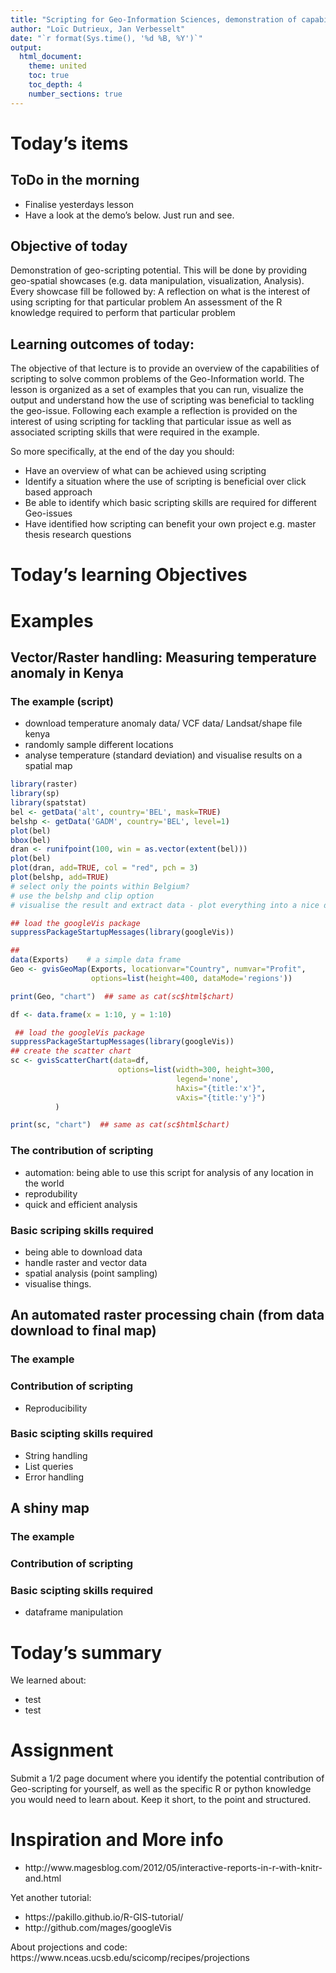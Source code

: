 ```yaml
---
title: "Scripting for Geo-Information Sciences, demonstration of capabilities"
author: "Loïc Dutrieux, Jan Verbesselt"
date: "`r format(Sys.time(), '%d %B, %Y')`"
output:
  html_document:
    theme: united
    toc: true
    toc_depth: 4
    number_sections: true
---
```


# Today's items

## ToDo in the morning

- Finalise yesterdays lesson
- Have a look at the demo's below. Just run and see.

## Objective of today

Demonstration of geo-scripting potential. This will be done by providing geo-spatial showcases (e.g. data manipulation, visualization, Analysis). 
Every showcase fill be followed by:
A reflection on what is the interest of using scripting for that particular problem
An assessment of the R knowledge required to perform that particular problem

## Learning outcomes of today:

The objective of that lecture is to provide an overview of the capabilities of scripting to solve common problems of the Geo-Information world. The lesson is organized as a set of examples that you can run, visualize the output and understand how the use of scripting was beneficial to tackling the geo-issue. Following each example a reflection is provided on the interest of using scripting for tackling that particular issue as well as associated scripting skills that were required in the example.

So more specifically, at the end of the day you should:

* Have an overview of what can be achieved using scripting
* Identify a situation where the use of scripting is beneficial over click based approach
* Be able to identify which basic scripting skills are required for different Geo-issues
* Have identified how scripting can benefit your own project e.g. master thesis research questions

# Today's learning Objectives

# Examples

## Vector/Raster handling: Measuring temperature anomaly in Kenya

### The example (script)

- download temperature anomaly data/ VCF data/ Landsat/shape file kenya
- randomly sample different locations
- analyse temperature (standard deviation) and visualise results on a spatial map

```r
library(raster)
library(sp)
library(spatstat)
bel <- getData('alt', country='BEL', mask=TRUE)
belshp <- getData('GADM', country='BEL', level=1)
plot(bel)
bbox(bel)
dran <- runifpoint(100, win = as.vector(extent(bel)))
plot(bel)
plot(dran, add=TRUE, col = "red", pch = 3)
plot(belshp, add=TRUE)
# select only the points within Belgium? 
# use the belshp and clip option
# visualise the result and extract data - plot everything into a nice data frame
```

```r
## load the googleVis package
suppressPackageStartupMessages(library(googleVis))

##
data(Exports)    # a simple data frame
Geo <- gvisGeoMap(Exports, locationvar="Country", numvar="Profit", 
                  options=list(height=400, dataMode='regions'))
```

```r
print(Geo, "chart")  ## same as cat(sc$html$chart)
```

```r
df <- data.frame(x = 1:10, y = 1:10)

 ## load the googleVis package
suppressPackageStartupMessages(library(googleVis))
## create the scatter chart
sc <- gvisScatterChart(data=df,
                        options=list(width=300, height=300, 
                                     legend='none',
                                     hAxis="{title:'x'}",
                                     vAxis="{title:'y'}")
          )
```

```r
print(sc, "chart")  ## same as cat(sc$html$chart)
```


### The contribution of scripting

- automation: being able to use this script for analysis of any location in the world
- reprodubility
- quick and efficient analysis

### Basic scriping skills required

- being able to download data
- handle raster and vector data
- spatial analysis (point sampling)
- visualise things.

## An automated raster processing chain (from data download to final map)

### The example

### Contribution of scripting

* Reproducibility

### Basic scipting skills required

* String handling
* List queries
* Error handling

## A shiny map

### The example
### Contribution of scripting
### Basic scipting skills required

* dataframe manipulation



# Today's summary

We learned about:

- test
- test

# Assignment

Submit a 1/2 page document where you identify the potential contribution of Geo-scripting for yourself, as well as the specific R or python knowledge you would need to learn about. Keep it short, to the point and structured.


# Inspiration and More info

- http://www.magesblog.com/2012/05/interactive-reports-in-r-with-knitr-and.html

Yet another tutorial:

- https://pakillo.github.io/R-GIS-tutorial/
- http://github.com/mages/googleVis

About projections and code: https://www.nceas.ucsb.edu/scicomp/recipes/projections


<!--Demonstrate potential
Trigger interest
Help students mapping (in their mind) the concepts and knowledge they will learn and require later in the course
This will be done by providing showcases of about everything (data manipulation, visualization, Analysis). Every showcase fill be followed by:
A reflection on what is the interest of using scripting for that particular problem
An assessment of the R knowledge required to perform that particular problem
This lesson should be structured analogically to the course overall.

Example showcases:
An automated raster processing chain (from raw input (or download) to end product)
Make a reproducible map
Extract features immediately followed by statistical analysis
Communicate result with a beautiful interactive (shiny) map
Bonus: If every showcase is embedded into a real world story, that is definitely a bonus
-->



